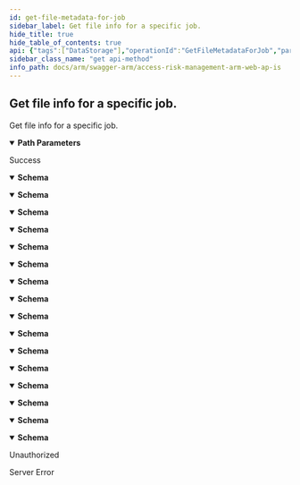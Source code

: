 ```yaml
---
id: get-file-metadata-for-job
sidebar_label: Get file info for a specific job.
hide_title: true
hide_table_of_contents: true
api: {"tags":["DataStorage"],"operationId":"GetFileMetadataForJob","parameters":[{"name":"jobId","in":"path","description":"Identifier of Job.","required":true,"schema":{"type":"integer","format":"int32"}}],"responses":{"200":{"description":"Success","content":{"application/json;odata.metadata=minimal;odata.streaming=true":{"schema":{"type":"object","properties":{"id":{"type":"string"},"fileDataStorageId":{"format":"uuid","type":"string"},"fileName":{"type":"string"},"fileSizeInBytes":{"format":"int64","type":"integer"},"createdBy":{"type":"string"},"createdDate":{"format":"date-time","type":"string"},"accountId":{"format":"int32","type":"integer"},"fileUri":{"type":"string"},"fileType":{"enum":["undefined","securityExtract","utilizationExtract","securityAnalysisResult","report","ruleBookExtract","whatIfAnalysisResult","importResult","sapChangeDocumentExtract","exportResult","accessReviewEmailTemplate","accessReviewRolesRemovalReport","rulebookChangeLog","extractCompletenessReportJob","changeLog"],"type":"string"},"jobId":{"format":"int32","type":"integer"},"reportType":{"type":"string"},"analysisType":{"enum":["user","role"],"type":"string"}}}},"application/json;odata.metadata=minimal;odata.streaming=false":{"schema":{"type":"object","properties":{"id":{"type":"string"},"fileDataStorageId":{"format":"uuid","type":"string"},"fileName":{"type":"string"},"fileSizeInBytes":{"format":"int64","type":"integer"},"createdBy":{"type":"string"},"createdDate":{"format":"date-time","type":"string"},"accountId":{"format":"int32","type":"integer"},"fileUri":{"type":"string"},"fileType":{"enum":["undefined","securityExtract","utilizationExtract","securityAnalysisResult","report","ruleBookExtract","whatIfAnalysisResult","importResult","sapChangeDocumentExtract","exportResult","accessReviewEmailTemplate","accessReviewRolesRemovalReport","rulebookChangeLog","extractCompletenessReportJob","changeLog"],"type":"string"},"jobId":{"format":"int32","type":"integer"},"reportType":{"type":"string"},"analysisType":{"enum":["user","role"],"type":"string"}}}},"application/json;odata.metadata=minimal":{"schema":{"type":"object","properties":{"id":{"type":"string"},"fileDataStorageId":{"format":"uuid","type":"string"},"fileName":{"type":"string"},"fileSizeInBytes":{"format":"int64","type":"integer"},"createdBy":{"type":"string"},"createdDate":{"format":"date-time","type":"string"},"accountId":{"format":"int32","type":"integer"},"fileUri":{"type":"string"},"fileType":{"enum":["undefined","securityExtract","utilizationExtract","securityAnalysisResult","report","ruleBookExtract","whatIfAnalysisResult","importResult","sapChangeDocumentExtract","exportResult","accessReviewEmailTemplate","accessReviewRolesRemovalReport","rulebookChangeLog","extractCompletenessReportJob","changeLog"],"type":"string"},"jobId":{"format":"int32","type":"integer"},"reportType":{"type":"string"},"analysisType":{"enum":["user","role"],"type":"string"}}}},"application/json;odata.metadata=full;odata.streaming=true":{"schema":{"type":"object","properties":{"id":{"type":"string"},"fileDataStorageId":{"format":"uuid","type":"string"},"fileName":{"type":"string"},"fileSizeInBytes":{"format":"int64","type":"integer"},"createdBy":{"type":"string"},"createdDate":{"format":"date-time","type":"string"},"accountId":{"format":"int32","type":"integer"},"fileUri":{"type":"string"},"fileType":{"enum":["undefined","securityExtract","utilizationExtract","securityAnalysisResult","report","ruleBookExtract","whatIfAnalysisResult","importResult","sapChangeDocumentExtract","exportResult","accessReviewEmailTemplate","accessReviewRolesRemovalReport","rulebookChangeLog","extractCompletenessReportJob","changeLog"],"type":"string"},"jobId":{"format":"int32","type":"integer"},"reportType":{"type":"string"},"analysisType":{"enum":["user","role"],"type":"string"}}}},"application/json;odata.metadata=full;odata.streaming=false":{"schema":{"type":"object","properties":{"id":{"type":"string"},"fileDataStorageId":{"format":"uuid","type":"string"},"fileName":{"type":"string"},"fileSizeInBytes":{"format":"int64","type":"integer"},"createdBy":{"type":"string"},"createdDate":{"format":"date-time","type":"string"},"accountId":{"format":"int32","type":"integer"},"fileUri":{"type":"string"},"fileType":{"enum":["undefined","securityExtract","utilizationExtract","securityAnalysisResult","report","ruleBookExtract","whatIfAnalysisResult","importResult","sapChangeDocumentExtract","exportResult","accessReviewEmailTemplate","accessReviewRolesRemovalReport","rulebookChangeLog","extractCompletenessReportJob","changeLog"],"type":"string"},"jobId":{"format":"int32","type":"integer"},"reportType":{"type":"string"},"analysisType":{"enum":["user","role"],"type":"string"}}}},"application/json;odata.metadata=full":{"schema":{"type":"object","properties":{"id":{"type":"string"},"fileDataStorageId":{"format":"uuid","type":"string"},"fileName":{"type":"string"},"fileSizeInBytes":{"format":"int64","type":"integer"},"createdBy":{"type":"string"},"createdDate":{"format":"date-time","type":"string"},"accountId":{"format":"int32","type":"integer"},"fileUri":{"type":"string"},"fileType":{"enum":["undefined","securityExtract","utilizationExtract","securityAnalysisResult","report","ruleBookExtract","whatIfAnalysisResult","importResult","sapChangeDocumentExtract","exportResult","accessReviewEmailTemplate","accessReviewRolesRemovalReport","rulebookChangeLog","extractCompletenessReportJob","changeLog"],"type":"string"},"jobId":{"format":"int32","type":"integer"},"reportType":{"type":"string"},"analysisType":{"enum":["user","role"],"type":"string"}}}},"application/json;odata.metadata=none;odata.streaming=true":{"schema":{"type":"object","properties":{"id":{"type":"string"},"fileDataStorageId":{"format":"uuid","type":"string"},"fileName":{"type":"string"},"fileSizeInBytes":{"format":"int64","type":"integer"},"createdBy":{"type":"string"},"createdDate":{"format":"date-time","type":"string"},"accountId":{"format":"int32","type":"integer"},"fileUri":{"type":"string"},"fileType":{"enum":["undefined","securityExtract","utilizationExtract","securityAnalysisResult","report","ruleBookExtract","whatIfAnalysisResult","importResult","sapChangeDocumentExtract","exportResult","accessReviewEmailTemplate","accessReviewRolesRemovalReport","rulebookChangeLog","extractCompletenessReportJob","changeLog"],"type":"string"},"jobId":{"format":"int32","type":"integer"},"reportType":{"type":"string"},"analysisType":{"enum":["user","role"],"type":"string"}}}},"application/json;odata.metadata=none;odata.streaming=false":{"schema":{"type":"object","properties":{"id":{"type":"string"},"fileDataStorageId":{"format":"uuid","type":"string"},"fileName":{"type":"string"},"fileSizeInBytes":{"format":"int64","type":"integer"},"createdBy":{"type":"string"},"createdDate":{"format":"date-time","type":"string"},"accountId":{"format":"int32","type":"integer"},"fileUri":{"type":"string"},"fileType":{"enum":["undefined","securityExtract","utilizationExtract","securityAnalysisResult","report","ruleBookExtract","whatIfAnalysisResult","importResult","sapChangeDocumentExtract","exportResult","accessReviewEmailTemplate","accessReviewRolesRemovalReport","rulebookChangeLog","extractCompletenessReportJob","changeLog"],"type":"string"},"jobId":{"format":"int32","type":"integer"},"reportType":{"type":"string"},"analysisType":{"enum":["user","role"],"type":"string"}}}},"application/json;odata.metadata=none":{"schema":{"type":"object","properties":{"id":{"type":"string"},"fileDataStorageId":{"format":"uuid","type":"string"},"fileName":{"type":"string"},"fileSizeInBytes":{"format":"int64","type":"integer"},"createdBy":{"type":"string"},"createdDate":{"format":"date-time","type":"string"},"accountId":{"format":"int32","type":"integer"},"fileUri":{"type":"string"},"fileType":{"enum":["undefined","securityExtract","utilizationExtract","securityAnalysisResult","report","ruleBookExtract","whatIfAnalysisResult","importResult","sapChangeDocumentExtract","exportResult","accessReviewEmailTemplate","accessReviewRolesRemovalReport","rulebookChangeLog","extractCompletenessReportJob","changeLog"],"type":"string"},"jobId":{"format":"int32","type":"integer"},"reportType":{"type":"string"},"analysisType":{"enum":["user","role"],"type":"string"}}}},"application/json;odata.streaming=true":{"schema":{"type":"object","properties":{"id":{"type":"string"},"fileDataStorageId":{"format":"uuid","type":"string"},"fileName":{"type":"string"},"fileSizeInBytes":{"format":"int64","type":"integer"},"createdBy":{"type":"string"},"createdDate":{"format":"date-time","type":"string"},"accountId":{"format":"int32","type":"integer"},"fileUri":{"type":"string"},"fileType":{"enum":["undefined","securityExtract","utilizationExtract","securityAnalysisResult","report","ruleBookExtract","whatIfAnalysisResult","importResult","sapChangeDocumentExtract","exportResult","accessReviewEmailTemplate","accessReviewRolesRemovalReport","rulebookChangeLog","extractCompletenessReportJob","changeLog"],"type":"string"},"jobId":{"format":"int32","type":"integer"},"reportType":{"type":"string"},"analysisType":{"enum":["user","role"],"type":"string"}}}},"application/json;odata.streaming=false":{"schema":{"type":"object","properties":{"id":{"type":"string"},"fileDataStorageId":{"format":"uuid","type":"string"},"fileName":{"type":"string"},"fileSizeInBytes":{"format":"int64","type":"integer"},"createdBy":{"type":"string"},"createdDate":{"format":"date-time","type":"string"},"accountId":{"format":"int32","type":"integer"},"fileUri":{"type":"string"},"fileType":{"enum":["undefined","securityExtract","utilizationExtract","securityAnalysisResult","report","ruleBookExtract","whatIfAnalysisResult","importResult","sapChangeDocumentExtract","exportResult","accessReviewEmailTemplate","accessReviewRolesRemovalReport","rulebookChangeLog","extractCompletenessReportJob","changeLog"],"type":"string"},"jobId":{"format":"int32","type":"integer"},"reportType":{"type":"string"},"analysisType":{"enum":["user","role"],"type":"string"}}}},"application/json":{"schema":{"type":"object","properties":{"id":{"type":"string"},"fileDataStorageId":{"format":"uuid","type":"string"},"fileName":{"type":"string"},"fileSizeInBytes":{"format":"int64","type":"integer"},"createdBy":{"type":"string"},"createdDate":{"format":"date-time","type":"string"},"accountId":{"format":"int32","type":"integer"},"fileUri":{"type":"string"},"fileType":{"enum":["undefined","securityExtract","utilizationExtract","securityAnalysisResult","report","ruleBookExtract","whatIfAnalysisResult","importResult","sapChangeDocumentExtract","exportResult","accessReviewEmailTemplate","accessReviewRolesRemovalReport","rulebookChangeLog","extractCompletenessReportJob","changeLog"],"type":"string"},"jobId":{"format":"int32","type":"integer"},"reportType":{"type":"string"},"analysisType":{"enum":["user","role"],"type":"string"}}}},"application/xml":{"schema":{"type":"object","properties":{"id":{"type":"string"},"fileDataStorageId":{"format":"uuid","type":"string"},"fileName":{"type":"string"},"fileSizeInBytes":{"format":"int64","type":"integer"},"createdBy":{"type":"string"},"createdDate":{"format":"date-time","type":"string"},"accountId":{"format":"int32","type":"integer"},"fileUri":{"type":"string"},"fileType":{"enum":["undefined","securityExtract","utilizationExtract","securityAnalysisResult","report","ruleBookExtract","whatIfAnalysisResult","importResult","sapChangeDocumentExtract","exportResult","accessReviewEmailTemplate","accessReviewRolesRemovalReport","rulebookChangeLog","extractCompletenessReportJob","changeLog"],"type":"string"},"jobId":{"format":"int32","type":"integer"},"reportType":{"type":"string"},"analysisType":{"enum":["user","role"],"type":"string"}}}},"application/prs.odatatestxx-odata":{"schema":{"type":"object","properties":{"id":{"type":"string"},"fileDataStorageId":{"format":"uuid","type":"string"},"fileName":{"type":"string"},"fileSizeInBytes":{"format":"int64","type":"integer"},"createdBy":{"type":"string"},"createdDate":{"format":"date-time","type":"string"},"accountId":{"format":"int32","type":"integer"},"fileUri":{"type":"string"},"fileType":{"enum":["undefined","securityExtract","utilizationExtract","securityAnalysisResult","report","ruleBookExtract","whatIfAnalysisResult","importResult","sapChangeDocumentExtract","exportResult","accessReviewEmailTemplate","accessReviewRolesRemovalReport","rulebookChangeLog","extractCompletenessReportJob","changeLog"],"type":"string"},"jobId":{"format":"int32","type":"integer"},"reportType":{"type":"string"},"analysisType":{"enum":["user","role"],"type":"string"}}}},"text/plain":{"schema":{"type":"object","properties":{"id":{"type":"string"},"fileDataStorageId":{"format":"uuid","type":"string"},"fileName":{"type":"string"},"fileSizeInBytes":{"format":"int64","type":"integer"},"createdBy":{"type":"string"},"createdDate":{"format":"date-time","type":"string"},"accountId":{"format":"int32","type":"integer"},"fileUri":{"type":"string"},"fileType":{"enum":["undefined","securityExtract","utilizationExtract","securityAnalysisResult","report","ruleBookExtract","whatIfAnalysisResult","importResult","sapChangeDocumentExtract","exportResult","accessReviewEmailTemplate","accessReviewRolesRemovalReport","rulebookChangeLog","extractCompletenessReportJob","changeLog"],"type":"string"},"jobId":{"format":"int32","type":"integer"},"reportType":{"type":"string"},"analysisType":{"enum":["user","role"],"type":"string"}}}},"text/json":{"schema":{"type":"object","properties":{"id":{"type":"string"},"fileDataStorageId":{"format":"uuid","type":"string"},"fileName":{"type":"string"},"fileSizeInBytes":{"format":"int64","type":"integer"},"createdBy":{"type":"string"},"createdDate":{"format":"date-time","type":"string"},"accountId":{"format":"int32","type":"integer"},"fileUri":{"type":"string"},"fileType":{"enum":["undefined","securityExtract","utilizationExtract","securityAnalysisResult","report","ruleBookExtract","whatIfAnalysisResult","importResult","sapChangeDocumentExtract","exportResult","accessReviewEmailTemplate","accessReviewRolesRemovalReport","rulebookChangeLog","extractCompletenessReportJob","changeLog"],"type":"string"},"jobId":{"format":"int32","type":"integer"},"reportType":{"type":"string"},"analysisType":{"enum":["user","role"],"type":"string"}}}}}},"401":{"description":"Unauthorized"},"500":{"description":"Server Error"}},"description":"Get file info for a specific job.","method":"get","path":"/api/datastorage/reportJobFileInfo/{jobId}","info":{"version":"v1","title":"Access Risk Management ARM Web APIs"},"postman":{"name":"Get file info for a specific job.","description":{"type":"text/plain"},"url":{"path":["api","datastorage","reportJobFileInfo",":jobId"],"host":["{{baseUrl}}"],"query":[],"variable":[{"disabled":false,"description":{"content":"(Required) Identifier of Job.","type":"text/plain"},"type":"any","value":"","key":"jobId"}]},"header":[{"key":"Accept","value":"application/json;odata.metadata=minimal;odata.streaming=true"}],"method":"GET"}}
sidebar_class_name: "get api-method"
info_path: docs/arm/swagger-arm/access-risk-management-arm-web-ap-is
---
```



## Get file info for a specific job.



Get file info for a specific job.

<details style={{"marginBottom":"1rem"}} data-collapsed={false} open={true}><summary style={{}}><strong>Path Parameters</strong></summary><div><ul><ParamsItem className={"paramsItem"} param={{"name":"jobId","in":"path","description":"Identifier of Job.","required":true,"schema":{"type":"integer","format":"int32"}}}></ParamsItem></ul></div></details><div><ApiTabs><TabItem label={"200"} value={"200"}><div>

Success

</div><div><MimeTabs groupId={"mime-type"}><TabItem label={"application/json;odata.metadata=minimal;odata.streaming=true"} value={"application/json;odata.metadata=minimal;odata.streaming=true"}><SchemaTabs groupId={"schema-tabs"}><TabItem label={"Schema"} value={"Schema"}><details style={{}} data-collapsed={false} open={true}><summary style={{"textAlign":"left"}}><strong>Schema</strong></summary><div style={{"textAlign":"left","marginLeft":"1rem"}}></div><ul style={{"marginLeft":"1rem"}}><SchemaItem collapsible={false} name={"id"} required={false} schemaDescription={undefined} schemaName={"string"} qualifierMessage={undefined} defaultValue={undefined}></SchemaItem><SchemaItem collapsible={false} name={"fileDataStorageId"} required={false} schemaDescription={undefined} schemaName={"uuid"} qualifierMessage={undefined} defaultValue={undefined}></SchemaItem><SchemaItem collapsible={false} name={"fileName"} required={false} schemaDescription={undefined} schemaName={"string"} qualifierMessage={undefined} defaultValue={undefined}></SchemaItem><SchemaItem collapsible={false} name={"fileSizeInBytes"} required={false} schemaDescription={undefined} schemaName={"int64"} qualifierMessage={undefined} defaultValue={undefined}></SchemaItem><SchemaItem collapsible={false} name={"createdBy"} required={false} schemaDescription={undefined} schemaName={"string"} qualifierMessage={undefined} defaultValue={undefined}></SchemaItem><SchemaItem collapsible={false} name={"createdDate"} required={false} schemaDescription={undefined} schemaName={"date-time"} qualifierMessage={undefined} defaultValue={undefined}></SchemaItem><SchemaItem collapsible={false} name={"accountId"} required={false} schemaDescription={undefined} schemaName={"int32"} qualifierMessage={undefined} defaultValue={undefined}></SchemaItem><SchemaItem collapsible={false} name={"fileUri"} required={false} schemaDescription={undefined} schemaName={"string"} qualifierMessage={undefined} defaultValue={undefined}></SchemaItem><SchemaItem collapsible={false} name={"fileType"} required={false} schemaDescription={undefined} schemaName={"string"} qualifierMessage={"**Possible values:** [`undefined`, `securityExtract`, `utilizationExtract`, `securityAnalysisResult`, `report`, `ruleBookExtract`, `whatIfAnalysisResult`, `importResult`, `sapChangeDocumentExtract`, `exportResult`, `accessReviewEmailTemplate`, `accessReviewRolesRemovalReport`, `rulebookChangeLog`, `extractCompletenessReportJob`, `changeLog`]"} defaultValue={undefined}></SchemaItem><SchemaItem collapsible={false} name={"jobId"} required={false} schemaDescription={undefined} schemaName={"int32"} qualifierMessage={undefined} defaultValue={undefined}></SchemaItem><SchemaItem collapsible={false} name={"reportType"} required={false} schemaDescription={undefined} schemaName={"string"} qualifierMessage={undefined} defaultValue={undefined}></SchemaItem><SchemaItem collapsible={false} name={"analysisType"} required={false} schemaDescription={undefined} schemaName={"string"} qualifierMessage={"**Possible values:** [`user`, `role`]"} defaultValue={undefined}></SchemaItem></ul></details></TabItem></SchemaTabs></TabItem><TabItem label={"application/json;odata.metadata=minimal;odata.streaming=false"} value={"application/json;odata.metadata=minimal;odata.streaming=false"}><SchemaTabs groupId={"schema-tabs"}><TabItem label={"Schema"} value={"Schema"}><details style={{}} data-collapsed={false} open={true}><summary style={{"textAlign":"left"}}><strong>Schema</strong></summary><div style={{"textAlign":"left","marginLeft":"1rem"}}></div><ul style={{"marginLeft":"1rem"}}><SchemaItem collapsible={false} name={"id"} required={false} schemaDescription={undefined} schemaName={"string"} qualifierMessage={undefined} defaultValue={undefined}></SchemaItem><SchemaItem collapsible={false} name={"fileDataStorageId"} required={false} schemaDescription={undefined} schemaName={"uuid"} qualifierMessage={undefined} defaultValue={undefined}></SchemaItem><SchemaItem collapsible={false} name={"fileName"} required={false} schemaDescription={undefined} schemaName={"string"} qualifierMessage={undefined} defaultValue={undefined}></SchemaItem><SchemaItem collapsible={false} name={"fileSizeInBytes"} required={false} schemaDescription={undefined} schemaName={"int64"} qualifierMessage={undefined} defaultValue={undefined}></SchemaItem><SchemaItem collapsible={false} name={"createdBy"} required={false} schemaDescription={undefined} schemaName={"string"} qualifierMessage={undefined} defaultValue={undefined}></SchemaItem><SchemaItem collapsible={false} name={"createdDate"} required={false} schemaDescription={undefined} schemaName={"date-time"} qualifierMessage={undefined} defaultValue={undefined}></SchemaItem><SchemaItem collapsible={false} name={"accountId"} required={false} schemaDescription={undefined} schemaName={"int32"} qualifierMessage={undefined} defaultValue={undefined}></SchemaItem><SchemaItem collapsible={false} name={"fileUri"} required={false} schemaDescription={undefined} schemaName={"string"} qualifierMessage={undefined} defaultValue={undefined}></SchemaItem><SchemaItem collapsible={false} name={"fileType"} required={false} schemaDescription={undefined} schemaName={"string"} qualifierMessage={"**Possible values:** [`undefined`, `securityExtract`, `utilizationExtract`, `securityAnalysisResult`, `report`, `ruleBookExtract`, `whatIfAnalysisResult`, `importResult`, `sapChangeDocumentExtract`, `exportResult`, `accessReviewEmailTemplate`, `accessReviewRolesRemovalReport`, `rulebookChangeLog`, `extractCompletenessReportJob`, `changeLog`]"} defaultValue={undefined}></SchemaItem><SchemaItem collapsible={false} name={"jobId"} required={false} schemaDescription={undefined} schemaName={"int32"} qualifierMessage={undefined} defaultValue={undefined}></SchemaItem><SchemaItem collapsible={false} name={"reportType"} required={false} schemaDescription={undefined} schemaName={"string"} qualifierMessage={undefined} defaultValue={undefined}></SchemaItem><SchemaItem collapsible={false} name={"analysisType"} required={false} schemaDescription={undefined} schemaName={"string"} qualifierMessage={"**Possible values:** [`user`, `role`]"} defaultValue={undefined}></SchemaItem></ul></details></TabItem></SchemaTabs></TabItem><TabItem label={"application/json;odata.metadata=minimal"} value={"application/json;odata.metadata=minimal"}><SchemaTabs groupId={"schema-tabs"}><TabItem label={"Schema"} value={"Schema"}><details style={{}} data-collapsed={false} open={true}><summary style={{"textAlign":"left"}}><strong>Schema</strong></summary><div style={{"textAlign":"left","marginLeft":"1rem"}}></div><ul style={{"marginLeft":"1rem"}}><SchemaItem collapsible={false} name={"id"} required={false} schemaDescription={undefined} schemaName={"string"} qualifierMessage={undefined} defaultValue={undefined}></SchemaItem><SchemaItem collapsible={false} name={"fileDataStorageId"} required={false} schemaDescription={undefined} schemaName={"uuid"} qualifierMessage={undefined} defaultValue={undefined}></SchemaItem><SchemaItem collapsible={false} name={"fileName"} required={false} schemaDescription={undefined} schemaName={"string"} qualifierMessage={undefined} defaultValue={undefined}></SchemaItem><SchemaItem collapsible={false} name={"fileSizeInBytes"} required={false} schemaDescription={undefined} schemaName={"int64"} qualifierMessage={undefined} defaultValue={undefined}></SchemaItem><SchemaItem collapsible={false} name={"createdBy"} required={false} schemaDescription={undefined} schemaName={"string"} qualifierMessage={undefined} defaultValue={undefined}></SchemaItem><SchemaItem collapsible={false} name={"createdDate"} required={false} schemaDescription={undefined} schemaName={"date-time"} qualifierMessage={undefined} defaultValue={undefined}></SchemaItem><SchemaItem collapsible={false} name={"accountId"} required={false} schemaDescription={undefined} schemaName={"int32"} qualifierMessage={undefined} defaultValue={undefined}></SchemaItem><SchemaItem collapsible={false} name={"fileUri"} required={false} schemaDescription={undefined} schemaName={"string"} qualifierMessage={undefined} defaultValue={undefined}></SchemaItem><SchemaItem collapsible={false} name={"fileType"} required={false} schemaDescription={undefined} schemaName={"string"} qualifierMessage={"**Possible values:** [`undefined`, `securityExtract`, `utilizationExtract`, `securityAnalysisResult`, `report`, `ruleBookExtract`, `whatIfAnalysisResult`, `importResult`, `sapChangeDocumentExtract`, `exportResult`, `accessReviewEmailTemplate`, `accessReviewRolesRemovalReport`, `rulebookChangeLog`, `extractCompletenessReportJob`, `changeLog`]"} defaultValue={undefined}></SchemaItem><SchemaItem collapsible={false} name={"jobId"} required={false} schemaDescription={undefined} schemaName={"int32"} qualifierMessage={undefined} defaultValue={undefined}></SchemaItem><SchemaItem collapsible={false} name={"reportType"} required={false} schemaDescription={undefined} schemaName={"string"} qualifierMessage={undefined} defaultValue={undefined}></SchemaItem><SchemaItem collapsible={false} name={"analysisType"} required={false} schemaDescription={undefined} schemaName={"string"} qualifierMessage={"**Possible values:** [`user`, `role`]"} defaultValue={undefined}></SchemaItem></ul></details></TabItem></SchemaTabs></TabItem><TabItem label={"application/json;odata.metadata=full;odata.streaming=true"} value={"application/json;odata.metadata=full;odata.streaming=true"}><SchemaTabs groupId={"schema-tabs"}><TabItem label={"Schema"} value={"Schema"}><details style={{}} data-collapsed={false} open={true}><summary style={{"textAlign":"left"}}><strong>Schema</strong></summary><div style={{"textAlign":"left","marginLeft":"1rem"}}></div><ul style={{"marginLeft":"1rem"}}><SchemaItem collapsible={false} name={"id"} required={false} schemaDescription={undefined} schemaName={"string"} qualifierMessage={undefined} defaultValue={undefined}></SchemaItem><SchemaItem collapsible={false} name={"fileDataStorageId"} required={false} schemaDescription={undefined} schemaName={"uuid"} qualifierMessage={undefined} defaultValue={undefined}></SchemaItem><SchemaItem collapsible={false} name={"fileName"} required={false} schemaDescription={undefined} schemaName={"string"} qualifierMessage={undefined} defaultValue={undefined}></SchemaItem><SchemaItem collapsible={false} name={"fileSizeInBytes"} required={false} schemaDescription={undefined} schemaName={"int64"} qualifierMessage={undefined} defaultValue={undefined}></SchemaItem><SchemaItem collapsible={false} name={"createdBy"} required={false} schemaDescription={undefined} schemaName={"string"} qualifierMessage={undefined} defaultValue={undefined}></SchemaItem><SchemaItem collapsible={false} name={"createdDate"} required={false} schemaDescription={undefined} schemaName={"date-time"} qualifierMessage={undefined} defaultValue={undefined}></SchemaItem><SchemaItem collapsible={false} name={"accountId"} required={false} schemaDescription={undefined} schemaName={"int32"} qualifierMessage={undefined} defaultValue={undefined}></SchemaItem><SchemaItem collapsible={false} name={"fileUri"} required={false} schemaDescription={undefined} schemaName={"string"} qualifierMessage={undefined} defaultValue={undefined}></SchemaItem><SchemaItem collapsible={false} name={"fileType"} required={false} schemaDescription={undefined} schemaName={"string"} qualifierMessage={"**Possible values:** [`undefined`, `securityExtract`, `utilizationExtract`, `securityAnalysisResult`, `report`, `ruleBookExtract`, `whatIfAnalysisResult`, `importResult`, `sapChangeDocumentExtract`, `exportResult`, `accessReviewEmailTemplate`, `accessReviewRolesRemovalReport`, `rulebookChangeLog`, `extractCompletenessReportJob`, `changeLog`]"} defaultValue={undefined}></SchemaItem><SchemaItem collapsible={false} name={"jobId"} required={false} schemaDescription={undefined} schemaName={"int32"} qualifierMessage={undefined} defaultValue={undefined}></SchemaItem><SchemaItem collapsible={false} name={"reportType"} required={false} schemaDescription={undefined} schemaName={"string"} qualifierMessage={undefined} defaultValue={undefined}></SchemaItem><SchemaItem collapsible={false} name={"analysisType"} required={false} schemaDescription={undefined} schemaName={"string"} qualifierMessage={"**Possible values:** [`user`, `role`]"} defaultValue={undefined}></SchemaItem></ul></details></TabItem></SchemaTabs></TabItem><TabItem label={"application/json;odata.metadata=full;odata.streaming=false"} value={"application/json;odata.metadata=full;odata.streaming=false"}><SchemaTabs groupId={"schema-tabs"}><TabItem label={"Schema"} value={"Schema"}><details style={{}} data-collapsed={false} open={true}><summary style={{"textAlign":"left"}}><strong>Schema</strong></summary><div style={{"textAlign":"left","marginLeft":"1rem"}}></div><ul style={{"marginLeft":"1rem"}}><SchemaItem collapsible={false} name={"id"} required={false} schemaDescription={undefined} schemaName={"string"} qualifierMessage={undefined} defaultValue={undefined}></SchemaItem><SchemaItem collapsible={false} name={"fileDataStorageId"} required={false} schemaDescription={undefined} schemaName={"uuid"} qualifierMessage={undefined} defaultValue={undefined}></SchemaItem><SchemaItem collapsible={false} name={"fileName"} required={false} schemaDescription={undefined} schemaName={"string"} qualifierMessage={undefined} defaultValue={undefined}></SchemaItem><SchemaItem collapsible={false} name={"fileSizeInBytes"} required={false} schemaDescription={undefined} schemaName={"int64"} qualifierMessage={undefined} defaultValue={undefined}></SchemaItem><SchemaItem collapsible={false} name={"createdBy"} required={false} schemaDescription={undefined} schemaName={"string"} qualifierMessage={undefined} defaultValue={undefined}></SchemaItem><SchemaItem collapsible={false} name={"createdDate"} required={false} schemaDescription={undefined} schemaName={"date-time"} qualifierMessage={undefined} defaultValue={undefined}></SchemaItem><SchemaItem collapsible={false} name={"accountId"} required={false} schemaDescription={undefined} schemaName={"int32"} qualifierMessage={undefined} defaultValue={undefined}></SchemaItem><SchemaItem collapsible={false} name={"fileUri"} required={false} schemaDescription={undefined} schemaName={"string"} qualifierMessage={undefined} defaultValue={undefined}></SchemaItem><SchemaItem collapsible={false} name={"fileType"} required={false} schemaDescription={undefined} schemaName={"string"} qualifierMessage={"**Possible values:** [`undefined`, `securityExtract`, `utilizationExtract`, `securityAnalysisResult`, `report`, `ruleBookExtract`, `whatIfAnalysisResult`, `importResult`, `sapChangeDocumentExtract`, `exportResult`, `accessReviewEmailTemplate`, `accessReviewRolesRemovalReport`, `rulebookChangeLog`, `extractCompletenessReportJob`, `changeLog`]"} defaultValue={undefined}></SchemaItem><SchemaItem collapsible={false} name={"jobId"} required={false} schemaDescription={undefined} schemaName={"int32"} qualifierMessage={undefined} defaultValue={undefined}></SchemaItem><SchemaItem collapsible={false} name={"reportType"} required={false} schemaDescription={undefined} schemaName={"string"} qualifierMessage={undefined} defaultValue={undefined}></SchemaItem><SchemaItem collapsible={false} name={"analysisType"} required={false} schemaDescription={undefined} schemaName={"string"} qualifierMessage={"**Possible values:** [`user`, `role`]"} defaultValue={undefined}></SchemaItem></ul></details></TabItem></SchemaTabs></TabItem><TabItem label={"application/json;odata.metadata=full"} value={"application/json;odata.metadata=full"}><SchemaTabs groupId={"schema-tabs"}><TabItem label={"Schema"} value={"Schema"}><details style={{}} data-collapsed={false} open={true}><summary style={{"textAlign":"left"}}><strong>Schema</strong></summary><div style={{"textAlign":"left","marginLeft":"1rem"}}></div><ul style={{"marginLeft":"1rem"}}><SchemaItem collapsible={false} name={"id"} required={false} schemaDescription={undefined} schemaName={"string"} qualifierMessage={undefined} defaultValue={undefined}></SchemaItem><SchemaItem collapsible={false} name={"fileDataStorageId"} required={false} schemaDescription={undefined} schemaName={"uuid"} qualifierMessage={undefined} defaultValue={undefined}></SchemaItem><SchemaItem collapsible={false} name={"fileName"} required={false} schemaDescription={undefined} schemaName={"string"} qualifierMessage={undefined} defaultValue={undefined}></SchemaItem><SchemaItem collapsible={false} name={"fileSizeInBytes"} required={false} schemaDescription={undefined} schemaName={"int64"} qualifierMessage={undefined} defaultValue={undefined}></SchemaItem><SchemaItem collapsible={false} name={"createdBy"} required={false} schemaDescription={undefined} schemaName={"string"} qualifierMessage={undefined} defaultValue={undefined}></SchemaItem><SchemaItem collapsible={false} name={"createdDate"} required={false} schemaDescription={undefined} schemaName={"date-time"} qualifierMessage={undefined} defaultValue={undefined}></SchemaItem><SchemaItem collapsible={false} name={"accountId"} required={false} schemaDescription={undefined} schemaName={"int32"} qualifierMessage={undefined} defaultValue={undefined}></SchemaItem><SchemaItem collapsible={false} name={"fileUri"} required={false} schemaDescription={undefined} schemaName={"string"} qualifierMessage={undefined} defaultValue={undefined}></SchemaItem><SchemaItem collapsible={false} name={"fileType"} required={false} schemaDescription={undefined} schemaName={"string"} qualifierMessage={"**Possible values:** [`undefined`, `securityExtract`, `utilizationExtract`, `securityAnalysisResult`, `report`, `ruleBookExtract`, `whatIfAnalysisResult`, `importResult`, `sapChangeDocumentExtract`, `exportResult`, `accessReviewEmailTemplate`, `accessReviewRolesRemovalReport`, `rulebookChangeLog`, `extractCompletenessReportJob`, `changeLog`]"} defaultValue={undefined}></SchemaItem><SchemaItem collapsible={false} name={"jobId"} required={false} schemaDescription={undefined} schemaName={"int32"} qualifierMessage={undefined} defaultValue={undefined}></SchemaItem><SchemaItem collapsible={false} name={"reportType"} required={false} schemaDescription={undefined} schemaName={"string"} qualifierMessage={undefined} defaultValue={undefined}></SchemaItem><SchemaItem collapsible={false} name={"analysisType"} required={false} schemaDescription={undefined} schemaName={"string"} qualifierMessage={"**Possible values:** [`user`, `role`]"} defaultValue={undefined}></SchemaItem></ul></details></TabItem></SchemaTabs></TabItem><TabItem label={"application/json;odata.metadata=none;odata.streaming=true"} value={"application/json;odata.metadata=none;odata.streaming=true"}><SchemaTabs groupId={"schema-tabs"}><TabItem label={"Schema"} value={"Schema"}><details style={{}} data-collapsed={false} open={true}><summary style={{"textAlign":"left"}}><strong>Schema</strong></summary><div style={{"textAlign":"left","marginLeft":"1rem"}}></div><ul style={{"marginLeft":"1rem"}}><SchemaItem collapsible={false} name={"id"} required={false} schemaDescription={undefined} schemaName={"string"} qualifierMessage={undefined} defaultValue={undefined}></SchemaItem><SchemaItem collapsible={false} name={"fileDataStorageId"} required={false} schemaDescription={undefined} schemaName={"uuid"} qualifierMessage={undefined} defaultValue={undefined}></SchemaItem><SchemaItem collapsible={false} name={"fileName"} required={false} schemaDescription={undefined} schemaName={"string"} qualifierMessage={undefined} defaultValue={undefined}></SchemaItem><SchemaItem collapsible={false} name={"fileSizeInBytes"} required={false} schemaDescription={undefined} schemaName={"int64"} qualifierMessage={undefined} defaultValue={undefined}></SchemaItem><SchemaItem collapsible={false} name={"createdBy"} required={false} schemaDescription={undefined} schemaName={"string"} qualifierMessage={undefined} defaultValue={undefined}></SchemaItem><SchemaItem collapsible={false} name={"createdDate"} required={false} schemaDescription={undefined} schemaName={"date-time"} qualifierMessage={undefined} defaultValue={undefined}></SchemaItem><SchemaItem collapsible={false} name={"accountId"} required={false} schemaDescription={undefined} schemaName={"int32"} qualifierMessage={undefined} defaultValue={undefined}></SchemaItem><SchemaItem collapsible={false} name={"fileUri"} required={false} schemaDescription={undefined} schemaName={"string"} qualifierMessage={undefined} defaultValue={undefined}></SchemaItem><SchemaItem collapsible={false} name={"fileType"} required={false} schemaDescription={undefined} schemaName={"string"} qualifierMessage={"**Possible values:** [`undefined`, `securityExtract`, `utilizationExtract`, `securityAnalysisResult`, `report`, `ruleBookExtract`, `whatIfAnalysisResult`, `importResult`, `sapChangeDocumentExtract`, `exportResult`, `accessReviewEmailTemplate`, `accessReviewRolesRemovalReport`, `rulebookChangeLog`, `extractCompletenessReportJob`, `changeLog`]"} defaultValue={undefined}></SchemaItem><SchemaItem collapsible={false} name={"jobId"} required={false} schemaDescription={undefined} schemaName={"int32"} qualifierMessage={undefined} defaultValue={undefined}></SchemaItem><SchemaItem collapsible={false} name={"reportType"} required={false} schemaDescription={undefined} schemaName={"string"} qualifierMessage={undefined} defaultValue={undefined}></SchemaItem><SchemaItem collapsible={false} name={"analysisType"} required={false} schemaDescription={undefined} schemaName={"string"} qualifierMessage={"**Possible values:** [`user`, `role`]"} defaultValue={undefined}></SchemaItem></ul></details></TabItem></SchemaTabs></TabItem><TabItem label={"application/json;odata.metadata=none;odata.streaming=false"} value={"application/json;odata.metadata=none;odata.streaming=false"}><SchemaTabs groupId={"schema-tabs"}><TabItem label={"Schema"} value={"Schema"}><details style={{}} data-collapsed={false} open={true}><summary style={{"textAlign":"left"}}><strong>Schema</strong></summary><div style={{"textAlign":"left","marginLeft":"1rem"}}></div><ul style={{"marginLeft":"1rem"}}><SchemaItem collapsible={false} name={"id"} required={false} schemaDescription={undefined} schemaName={"string"} qualifierMessage={undefined} defaultValue={undefined}></SchemaItem><SchemaItem collapsible={false} name={"fileDataStorageId"} required={false} schemaDescription={undefined} schemaName={"uuid"} qualifierMessage={undefined} defaultValue={undefined}></SchemaItem><SchemaItem collapsible={false} name={"fileName"} required={false} schemaDescription={undefined} schemaName={"string"} qualifierMessage={undefined} defaultValue={undefined}></SchemaItem><SchemaItem collapsible={false} name={"fileSizeInBytes"} required={false} schemaDescription={undefined} schemaName={"int64"} qualifierMessage={undefined} defaultValue={undefined}></SchemaItem><SchemaItem collapsible={false} name={"createdBy"} required={false} schemaDescription={undefined} schemaName={"string"} qualifierMessage={undefined} defaultValue={undefined}></SchemaItem><SchemaItem collapsible={false} name={"createdDate"} required={false} schemaDescription={undefined} schemaName={"date-time"} qualifierMessage={undefined} defaultValue={undefined}></SchemaItem><SchemaItem collapsible={false} name={"accountId"} required={false} schemaDescription={undefined} schemaName={"int32"} qualifierMessage={undefined} defaultValue={undefined}></SchemaItem><SchemaItem collapsible={false} name={"fileUri"} required={false} schemaDescription={undefined} schemaName={"string"} qualifierMessage={undefined} defaultValue={undefined}></SchemaItem><SchemaItem collapsible={false} name={"fileType"} required={false} schemaDescription={undefined} schemaName={"string"} qualifierMessage={"**Possible values:** [`undefined`, `securityExtract`, `utilizationExtract`, `securityAnalysisResult`, `report`, `ruleBookExtract`, `whatIfAnalysisResult`, `importResult`, `sapChangeDocumentExtract`, `exportResult`, `accessReviewEmailTemplate`, `accessReviewRolesRemovalReport`, `rulebookChangeLog`, `extractCompletenessReportJob`, `changeLog`]"} defaultValue={undefined}></SchemaItem><SchemaItem collapsible={false} name={"jobId"} required={false} schemaDescription={undefined} schemaName={"int32"} qualifierMessage={undefined} defaultValue={undefined}></SchemaItem><SchemaItem collapsible={false} name={"reportType"} required={false} schemaDescription={undefined} schemaName={"string"} qualifierMessage={undefined} defaultValue={undefined}></SchemaItem><SchemaItem collapsible={false} name={"analysisType"} required={false} schemaDescription={undefined} schemaName={"string"} qualifierMessage={"**Possible values:** [`user`, `role`]"} defaultValue={undefined}></SchemaItem></ul></details></TabItem></SchemaTabs></TabItem><TabItem label={"application/json;odata.metadata=none"} value={"application/json;odata.metadata=none"}><SchemaTabs groupId={"schema-tabs"}><TabItem label={"Schema"} value={"Schema"}><details style={{}} data-collapsed={false} open={true}><summary style={{"textAlign":"left"}}><strong>Schema</strong></summary><div style={{"textAlign":"left","marginLeft":"1rem"}}></div><ul style={{"marginLeft":"1rem"}}><SchemaItem collapsible={false} name={"id"} required={false} schemaDescription={undefined} schemaName={"string"} qualifierMessage={undefined} defaultValue={undefined}></SchemaItem><SchemaItem collapsible={false} name={"fileDataStorageId"} required={false} schemaDescription={undefined} schemaName={"uuid"} qualifierMessage={undefined} defaultValue={undefined}></SchemaItem><SchemaItem collapsible={false} name={"fileName"} required={false} schemaDescription={undefined} schemaName={"string"} qualifierMessage={undefined} defaultValue={undefined}></SchemaItem><SchemaItem collapsible={false} name={"fileSizeInBytes"} required={false} schemaDescription={undefined} schemaName={"int64"} qualifierMessage={undefined} defaultValue={undefined}></SchemaItem><SchemaItem collapsible={false} name={"createdBy"} required={false} schemaDescription={undefined} schemaName={"string"} qualifierMessage={undefined} defaultValue={undefined}></SchemaItem><SchemaItem collapsible={false} name={"createdDate"} required={false} schemaDescription={undefined} schemaName={"date-time"} qualifierMessage={undefined} defaultValue={undefined}></SchemaItem><SchemaItem collapsible={false} name={"accountId"} required={false} schemaDescription={undefined} schemaName={"int32"} qualifierMessage={undefined} defaultValue={undefined}></SchemaItem><SchemaItem collapsible={false} name={"fileUri"} required={false} schemaDescription={undefined} schemaName={"string"} qualifierMessage={undefined} defaultValue={undefined}></SchemaItem><SchemaItem collapsible={false} name={"fileType"} required={false} schemaDescription={undefined} schemaName={"string"} qualifierMessage={"**Possible values:** [`undefined`, `securityExtract`, `utilizationExtract`, `securityAnalysisResult`, `report`, `ruleBookExtract`, `whatIfAnalysisResult`, `importResult`, `sapChangeDocumentExtract`, `exportResult`, `accessReviewEmailTemplate`, `accessReviewRolesRemovalReport`, `rulebookChangeLog`, `extractCompletenessReportJob`, `changeLog`]"} defaultValue={undefined}></SchemaItem><SchemaItem collapsible={false} name={"jobId"} required={false} schemaDescription={undefined} schemaName={"int32"} qualifierMessage={undefined} defaultValue={undefined}></SchemaItem><SchemaItem collapsible={false} name={"reportType"} required={false} schemaDescription={undefined} schemaName={"string"} qualifierMessage={undefined} defaultValue={undefined}></SchemaItem><SchemaItem collapsible={false} name={"analysisType"} required={false} schemaDescription={undefined} schemaName={"string"} qualifierMessage={"**Possible values:** [`user`, `role`]"} defaultValue={undefined}></SchemaItem></ul></details></TabItem></SchemaTabs></TabItem><TabItem label={"application/json;odata.streaming=true"} value={"application/json;odata.streaming=true"}><SchemaTabs groupId={"schema-tabs"}><TabItem label={"Schema"} value={"Schema"}><details style={{}} data-collapsed={false} open={true}><summary style={{"textAlign":"left"}}><strong>Schema</strong></summary><div style={{"textAlign":"left","marginLeft":"1rem"}}></div><ul style={{"marginLeft":"1rem"}}><SchemaItem collapsible={false} name={"id"} required={false} schemaDescription={undefined} schemaName={"string"} qualifierMessage={undefined} defaultValue={undefined}></SchemaItem><SchemaItem collapsible={false} name={"fileDataStorageId"} required={false} schemaDescription={undefined} schemaName={"uuid"} qualifierMessage={undefined} defaultValue={undefined}></SchemaItem><SchemaItem collapsible={false} name={"fileName"} required={false} schemaDescription={undefined} schemaName={"string"} qualifierMessage={undefined} defaultValue={undefined}></SchemaItem><SchemaItem collapsible={false} name={"fileSizeInBytes"} required={false} schemaDescription={undefined} schemaName={"int64"} qualifierMessage={undefined} defaultValue={undefined}></SchemaItem><SchemaItem collapsible={false} name={"createdBy"} required={false} schemaDescription={undefined} schemaName={"string"} qualifierMessage={undefined} defaultValue={undefined}></SchemaItem><SchemaItem collapsible={false} name={"createdDate"} required={false} schemaDescription={undefined} schemaName={"date-time"} qualifierMessage={undefined} defaultValue={undefined}></SchemaItem><SchemaItem collapsible={false} name={"accountId"} required={false} schemaDescription={undefined} schemaName={"int32"} qualifierMessage={undefined} defaultValue={undefined}></SchemaItem><SchemaItem collapsible={false} name={"fileUri"} required={false} schemaDescription={undefined} schemaName={"string"} qualifierMessage={undefined} defaultValue={undefined}></SchemaItem><SchemaItem collapsible={false} name={"fileType"} required={false} schemaDescription={undefined} schemaName={"string"} qualifierMessage={"**Possible values:** [`undefined`, `securityExtract`, `utilizationExtract`, `securityAnalysisResult`, `report`, `ruleBookExtract`, `whatIfAnalysisResult`, `importResult`, `sapChangeDocumentExtract`, `exportResult`, `accessReviewEmailTemplate`, `accessReviewRolesRemovalReport`, `rulebookChangeLog`, `extractCompletenessReportJob`, `changeLog`]"} defaultValue={undefined}></SchemaItem><SchemaItem collapsible={false} name={"jobId"} required={false} schemaDescription={undefined} schemaName={"int32"} qualifierMessage={undefined} defaultValue={undefined}></SchemaItem><SchemaItem collapsible={false} name={"reportType"} required={false} schemaDescription={undefined} schemaName={"string"} qualifierMessage={undefined} defaultValue={undefined}></SchemaItem><SchemaItem collapsible={false} name={"analysisType"} required={false} schemaDescription={undefined} schemaName={"string"} qualifierMessage={"**Possible values:** [`user`, `role`]"} defaultValue={undefined}></SchemaItem></ul></details></TabItem></SchemaTabs></TabItem><TabItem label={"application/json;odata.streaming=false"} value={"application/json;odata.streaming=false"}><SchemaTabs groupId={"schema-tabs"}><TabItem label={"Schema"} value={"Schema"}><details style={{}} data-collapsed={false} open={true}><summary style={{"textAlign":"left"}}><strong>Schema</strong></summary><div style={{"textAlign":"left","marginLeft":"1rem"}}></div><ul style={{"marginLeft":"1rem"}}><SchemaItem collapsible={false} name={"id"} required={false} schemaDescription={undefined} schemaName={"string"} qualifierMessage={undefined} defaultValue={undefined}></SchemaItem><SchemaItem collapsible={false} name={"fileDataStorageId"} required={false} schemaDescription={undefined} schemaName={"uuid"} qualifierMessage={undefined} defaultValue={undefined}></SchemaItem><SchemaItem collapsible={false} name={"fileName"} required={false} schemaDescription={undefined} schemaName={"string"} qualifierMessage={undefined} defaultValue={undefined}></SchemaItem><SchemaItem collapsible={false} name={"fileSizeInBytes"} required={false} schemaDescription={undefined} schemaName={"int64"} qualifierMessage={undefined} defaultValue={undefined}></SchemaItem><SchemaItem collapsible={false} name={"createdBy"} required={false} schemaDescription={undefined} schemaName={"string"} qualifierMessage={undefined} defaultValue={undefined}></SchemaItem><SchemaItem collapsible={false} name={"createdDate"} required={false} schemaDescription={undefined} schemaName={"date-time"} qualifierMessage={undefined} defaultValue={undefined}></SchemaItem><SchemaItem collapsible={false} name={"accountId"} required={false} schemaDescription={undefined} schemaName={"int32"} qualifierMessage={undefined} defaultValue={undefined}></SchemaItem><SchemaItem collapsible={false} name={"fileUri"} required={false} schemaDescription={undefined} schemaName={"string"} qualifierMessage={undefined} defaultValue={undefined}></SchemaItem><SchemaItem collapsible={false} name={"fileType"} required={false} schemaDescription={undefined} schemaName={"string"} qualifierMessage={"**Possible values:** [`undefined`, `securityExtract`, `utilizationExtract`, `securityAnalysisResult`, `report`, `ruleBookExtract`, `whatIfAnalysisResult`, `importResult`, `sapChangeDocumentExtract`, `exportResult`, `accessReviewEmailTemplate`, `accessReviewRolesRemovalReport`, `rulebookChangeLog`, `extractCompletenessReportJob`, `changeLog`]"} defaultValue={undefined}></SchemaItem><SchemaItem collapsible={false} name={"jobId"} required={false} schemaDescription={undefined} schemaName={"int32"} qualifierMessage={undefined} defaultValue={undefined}></SchemaItem><SchemaItem collapsible={false} name={"reportType"} required={false} schemaDescription={undefined} schemaName={"string"} qualifierMessage={undefined} defaultValue={undefined}></SchemaItem><SchemaItem collapsible={false} name={"analysisType"} required={false} schemaDescription={undefined} schemaName={"string"} qualifierMessage={"**Possible values:** [`user`, `role`]"} defaultValue={undefined}></SchemaItem></ul></details></TabItem></SchemaTabs></TabItem><TabItem label={"application/json"} value={"application/json"}><SchemaTabs groupId={"schema-tabs"}><TabItem label={"Schema"} value={"Schema"}><details style={{}} data-collapsed={false} open={true}><summary style={{"textAlign":"left"}}><strong>Schema</strong></summary><div style={{"textAlign":"left","marginLeft":"1rem"}}></div><ul style={{"marginLeft":"1rem"}}><SchemaItem collapsible={false} name={"id"} required={false} schemaDescription={undefined} schemaName={"string"} qualifierMessage={undefined} defaultValue={undefined}></SchemaItem><SchemaItem collapsible={false} name={"fileDataStorageId"} required={false} schemaDescription={undefined} schemaName={"uuid"} qualifierMessage={undefined} defaultValue={undefined}></SchemaItem><SchemaItem collapsible={false} name={"fileName"} required={false} schemaDescription={undefined} schemaName={"string"} qualifierMessage={undefined} defaultValue={undefined}></SchemaItem><SchemaItem collapsible={false} name={"fileSizeInBytes"} required={false} schemaDescription={undefined} schemaName={"int64"} qualifierMessage={undefined} defaultValue={undefined}></SchemaItem><SchemaItem collapsible={false} name={"createdBy"} required={false} schemaDescription={undefined} schemaName={"string"} qualifierMessage={undefined} defaultValue={undefined}></SchemaItem><SchemaItem collapsible={false} name={"createdDate"} required={false} schemaDescription={undefined} schemaName={"date-time"} qualifierMessage={undefined} defaultValue={undefined}></SchemaItem><SchemaItem collapsible={false} name={"accountId"} required={false} schemaDescription={undefined} schemaName={"int32"} qualifierMessage={undefined} defaultValue={undefined}></SchemaItem><SchemaItem collapsible={false} name={"fileUri"} required={false} schemaDescription={undefined} schemaName={"string"} qualifierMessage={undefined} defaultValue={undefined}></SchemaItem><SchemaItem collapsible={false} name={"fileType"} required={false} schemaDescription={undefined} schemaName={"string"} qualifierMessage={"**Possible values:** [`undefined`, `securityExtract`, `utilizationExtract`, `securityAnalysisResult`, `report`, `ruleBookExtract`, `whatIfAnalysisResult`, `importResult`, `sapChangeDocumentExtract`, `exportResult`, `accessReviewEmailTemplate`, `accessReviewRolesRemovalReport`, `rulebookChangeLog`, `extractCompletenessReportJob`, `changeLog`]"} defaultValue={undefined}></SchemaItem><SchemaItem collapsible={false} name={"jobId"} required={false} schemaDescription={undefined} schemaName={"int32"} qualifierMessage={undefined} defaultValue={undefined}></SchemaItem><SchemaItem collapsible={false} name={"reportType"} required={false} schemaDescription={undefined} schemaName={"string"} qualifierMessage={undefined} defaultValue={undefined}></SchemaItem><SchemaItem collapsible={false} name={"analysisType"} required={false} schemaDescription={undefined} schemaName={"string"} qualifierMessage={"**Possible values:** [`user`, `role`]"} defaultValue={undefined}></SchemaItem></ul></details></TabItem></SchemaTabs></TabItem><TabItem label={"application/xml"} value={"application/xml"}><SchemaTabs groupId={"schema-tabs"}><TabItem label={"Schema"} value={"Schema"}><details style={{}} data-collapsed={false} open={true}><summary style={{"textAlign":"left"}}><strong>Schema</strong></summary><div style={{"textAlign":"left","marginLeft":"1rem"}}></div><ul style={{"marginLeft":"1rem"}}><SchemaItem collapsible={false} name={"id"} required={false} schemaDescription={undefined} schemaName={"string"} qualifierMessage={undefined} defaultValue={undefined}></SchemaItem><SchemaItem collapsible={false} name={"fileDataStorageId"} required={false} schemaDescription={undefined} schemaName={"uuid"} qualifierMessage={undefined} defaultValue={undefined}></SchemaItem><SchemaItem collapsible={false} name={"fileName"} required={false} schemaDescription={undefined} schemaName={"string"} qualifierMessage={undefined} defaultValue={undefined}></SchemaItem><SchemaItem collapsible={false} name={"fileSizeInBytes"} required={false} schemaDescription={undefined} schemaName={"int64"} qualifierMessage={undefined} defaultValue={undefined}></SchemaItem><SchemaItem collapsible={false} name={"createdBy"} required={false} schemaDescription={undefined} schemaName={"string"} qualifierMessage={undefined} defaultValue={undefined}></SchemaItem><SchemaItem collapsible={false} name={"createdDate"} required={false} schemaDescription={undefined} schemaName={"date-time"} qualifierMessage={undefined} defaultValue={undefined}></SchemaItem><SchemaItem collapsible={false} name={"accountId"} required={false} schemaDescription={undefined} schemaName={"int32"} qualifierMessage={undefined} defaultValue={undefined}></SchemaItem><SchemaItem collapsible={false} name={"fileUri"} required={false} schemaDescription={undefined} schemaName={"string"} qualifierMessage={undefined} defaultValue={undefined}></SchemaItem><SchemaItem collapsible={false} name={"fileType"} required={false} schemaDescription={undefined} schemaName={"string"} qualifierMessage={"**Possible values:** [`undefined`, `securityExtract`, `utilizationExtract`, `securityAnalysisResult`, `report`, `ruleBookExtract`, `whatIfAnalysisResult`, `importResult`, `sapChangeDocumentExtract`, `exportResult`, `accessReviewEmailTemplate`, `accessReviewRolesRemovalReport`, `rulebookChangeLog`, `extractCompletenessReportJob`, `changeLog`]"} defaultValue={undefined}></SchemaItem><SchemaItem collapsible={false} name={"jobId"} required={false} schemaDescription={undefined} schemaName={"int32"} qualifierMessage={undefined} defaultValue={undefined}></SchemaItem><SchemaItem collapsible={false} name={"reportType"} required={false} schemaDescription={undefined} schemaName={"string"} qualifierMessage={undefined} defaultValue={undefined}></SchemaItem><SchemaItem collapsible={false} name={"analysisType"} required={false} schemaDescription={undefined} schemaName={"string"} qualifierMessage={"**Possible values:** [`user`, `role`]"} defaultValue={undefined}></SchemaItem></ul></details></TabItem></SchemaTabs></TabItem><TabItem label={"application/prs.odatatestxx-odata"} value={"application/prs.odatatestxx-odata"}><SchemaTabs groupId={"schema-tabs"}><TabItem label={"Schema"} value={"Schema"}><details style={{}} data-collapsed={false} open={true}><summary style={{"textAlign":"left"}}><strong>Schema</strong></summary><div style={{"textAlign":"left","marginLeft":"1rem"}}></div><ul style={{"marginLeft":"1rem"}}><SchemaItem collapsible={false} name={"id"} required={false} schemaDescription={undefined} schemaName={"string"} qualifierMessage={undefined} defaultValue={undefined}></SchemaItem><SchemaItem collapsible={false} name={"fileDataStorageId"} required={false} schemaDescription={undefined} schemaName={"uuid"} qualifierMessage={undefined} defaultValue={undefined}></SchemaItem><SchemaItem collapsible={false} name={"fileName"} required={false} schemaDescription={undefined} schemaName={"string"} qualifierMessage={undefined} defaultValue={undefined}></SchemaItem><SchemaItem collapsible={false} name={"fileSizeInBytes"} required={false} schemaDescription={undefined} schemaName={"int64"} qualifierMessage={undefined} defaultValue={undefined}></SchemaItem><SchemaItem collapsible={false} name={"createdBy"} required={false} schemaDescription={undefined} schemaName={"string"} qualifierMessage={undefined} defaultValue={undefined}></SchemaItem><SchemaItem collapsible={false} name={"createdDate"} required={false} schemaDescription={undefined} schemaName={"date-time"} qualifierMessage={undefined} defaultValue={undefined}></SchemaItem><SchemaItem collapsible={false} name={"accountId"} required={false} schemaDescription={undefined} schemaName={"int32"} qualifierMessage={undefined} defaultValue={undefined}></SchemaItem><SchemaItem collapsible={false} name={"fileUri"} required={false} schemaDescription={undefined} schemaName={"string"} qualifierMessage={undefined} defaultValue={undefined}></SchemaItem><SchemaItem collapsible={false} name={"fileType"} required={false} schemaDescription={undefined} schemaName={"string"} qualifierMessage={"**Possible values:** [`undefined`, `securityExtract`, `utilizationExtract`, `securityAnalysisResult`, `report`, `ruleBookExtract`, `whatIfAnalysisResult`, `importResult`, `sapChangeDocumentExtract`, `exportResult`, `accessReviewEmailTemplate`, `accessReviewRolesRemovalReport`, `rulebookChangeLog`, `extractCompletenessReportJob`, `changeLog`]"} defaultValue={undefined}></SchemaItem><SchemaItem collapsible={false} name={"jobId"} required={false} schemaDescription={undefined} schemaName={"int32"} qualifierMessage={undefined} defaultValue={undefined}></SchemaItem><SchemaItem collapsible={false} name={"reportType"} required={false} schemaDescription={undefined} schemaName={"string"} qualifierMessage={undefined} defaultValue={undefined}></SchemaItem><SchemaItem collapsible={false} name={"analysisType"} required={false} schemaDescription={undefined} schemaName={"string"} qualifierMessage={"**Possible values:** [`user`, `role`]"} defaultValue={undefined}></SchemaItem></ul></details></TabItem></SchemaTabs></TabItem><TabItem label={"text/plain"} value={"text/plain"}><SchemaTabs groupId={"schema-tabs"}><TabItem label={"Schema"} value={"Schema"}><details style={{}} data-collapsed={false} open={true}><summary style={{"textAlign":"left"}}><strong>Schema</strong></summary><div style={{"textAlign":"left","marginLeft":"1rem"}}></div><ul style={{"marginLeft":"1rem"}}><SchemaItem collapsible={false} name={"id"} required={false} schemaDescription={undefined} schemaName={"string"} qualifierMessage={undefined} defaultValue={undefined}></SchemaItem><SchemaItem collapsible={false} name={"fileDataStorageId"} required={false} schemaDescription={undefined} schemaName={"uuid"} qualifierMessage={undefined} defaultValue={undefined}></SchemaItem><SchemaItem collapsible={false} name={"fileName"} required={false} schemaDescription={undefined} schemaName={"string"} qualifierMessage={undefined} defaultValue={undefined}></SchemaItem><SchemaItem collapsible={false} name={"fileSizeInBytes"} required={false} schemaDescription={undefined} schemaName={"int64"} qualifierMessage={undefined} defaultValue={undefined}></SchemaItem><SchemaItem collapsible={false} name={"createdBy"} required={false} schemaDescription={undefined} schemaName={"string"} qualifierMessage={undefined} defaultValue={undefined}></SchemaItem><SchemaItem collapsible={false} name={"createdDate"} required={false} schemaDescription={undefined} schemaName={"date-time"} qualifierMessage={undefined} defaultValue={undefined}></SchemaItem><SchemaItem collapsible={false} name={"accountId"} required={false} schemaDescription={undefined} schemaName={"int32"} qualifierMessage={undefined} defaultValue={undefined}></SchemaItem><SchemaItem collapsible={false} name={"fileUri"} required={false} schemaDescription={undefined} schemaName={"string"} qualifierMessage={undefined} defaultValue={undefined}></SchemaItem><SchemaItem collapsible={false} name={"fileType"} required={false} schemaDescription={undefined} schemaName={"string"} qualifierMessage={"**Possible values:** [`undefined`, `securityExtract`, `utilizationExtract`, `securityAnalysisResult`, `report`, `ruleBookExtract`, `whatIfAnalysisResult`, `importResult`, `sapChangeDocumentExtract`, `exportResult`, `accessReviewEmailTemplate`, `accessReviewRolesRemovalReport`, `rulebookChangeLog`, `extractCompletenessReportJob`, `changeLog`]"} defaultValue={undefined}></SchemaItem><SchemaItem collapsible={false} name={"jobId"} required={false} schemaDescription={undefined} schemaName={"int32"} qualifierMessage={undefined} defaultValue={undefined}></SchemaItem><SchemaItem collapsible={false} name={"reportType"} required={false} schemaDescription={undefined} schemaName={"string"} qualifierMessage={undefined} defaultValue={undefined}></SchemaItem><SchemaItem collapsible={false} name={"analysisType"} required={false} schemaDescription={undefined} schemaName={"string"} qualifierMessage={"**Possible values:** [`user`, `role`]"} defaultValue={undefined}></SchemaItem></ul></details></TabItem></SchemaTabs></TabItem><TabItem label={"text/json"} value={"text/json"}><SchemaTabs groupId={"schema-tabs"}><TabItem label={"Schema"} value={"Schema"}><details style={{}} data-collapsed={false} open={true}><summary style={{"textAlign":"left"}}><strong>Schema</strong></summary><div style={{"textAlign":"left","marginLeft":"1rem"}}></div><ul style={{"marginLeft":"1rem"}}><SchemaItem collapsible={false} name={"id"} required={false} schemaDescription={undefined} schemaName={"string"} qualifierMessage={undefined} defaultValue={undefined}></SchemaItem><SchemaItem collapsible={false} name={"fileDataStorageId"} required={false} schemaDescription={undefined} schemaName={"uuid"} qualifierMessage={undefined} defaultValue={undefined}></SchemaItem><SchemaItem collapsible={false} name={"fileName"} required={false} schemaDescription={undefined} schemaName={"string"} qualifierMessage={undefined} defaultValue={undefined}></SchemaItem><SchemaItem collapsible={false} name={"fileSizeInBytes"} required={false} schemaDescription={undefined} schemaName={"int64"} qualifierMessage={undefined} defaultValue={undefined}></SchemaItem><SchemaItem collapsible={false} name={"createdBy"} required={false} schemaDescription={undefined} schemaName={"string"} qualifierMessage={undefined} defaultValue={undefined}></SchemaItem><SchemaItem collapsible={false} name={"createdDate"} required={false} schemaDescription={undefined} schemaName={"date-time"} qualifierMessage={undefined} defaultValue={undefined}></SchemaItem><SchemaItem collapsible={false} name={"accountId"} required={false} schemaDescription={undefined} schemaName={"int32"} qualifierMessage={undefined} defaultValue={undefined}></SchemaItem><SchemaItem collapsible={false} name={"fileUri"} required={false} schemaDescription={undefined} schemaName={"string"} qualifierMessage={undefined} defaultValue={undefined}></SchemaItem><SchemaItem collapsible={false} name={"fileType"} required={false} schemaDescription={undefined} schemaName={"string"} qualifierMessage={"**Possible values:** [`undefined`, `securityExtract`, `utilizationExtract`, `securityAnalysisResult`, `report`, `ruleBookExtract`, `whatIfAnalysisResult`, `importResult`, `sapChangeDocumentExtract`, `exportResult`, `accessReviewEmailTemplate`, `accessReviewRolesRemovalReport`, `rulebookChangeLog`, `extractCompletenessReportJob`, `changeLog`]"} defaultValue={undefined}></SchemaItem><SchemaItem collapsible={false} name={"jobId"} required={false} schemaDescription={undefined} schemaName={"int32"} qualifierMessage={undefined} defaultValue={undefined}></SchemaItem><SchemaItem collapsible={false} name={"reportType"} required={false} schemaDescription={undefined} schemaName={"string"} qualifierMessage={undefined} defaultValue={undefined}></SchemaItem><SchemaItem collapsible={false} name={"analysisType"} required={false} schemaDescription={undefined} schemaName={"string"} qualifierMessage={"**Possible values:** [`user`, `role`]"} defaultValue={undefined}></SchemaItem></ul></details></TabItem></SchemaTabs></TabItem></MimeTabs></div></TabItem><TabItem label={"401"} value={"401"}><div>

Unauthorized

</div><div></div></TabItem><TabItem label={"500"} value={"500"}><div>

Server Error

</div><div></div></TabItem></ApiTabs></div>
      